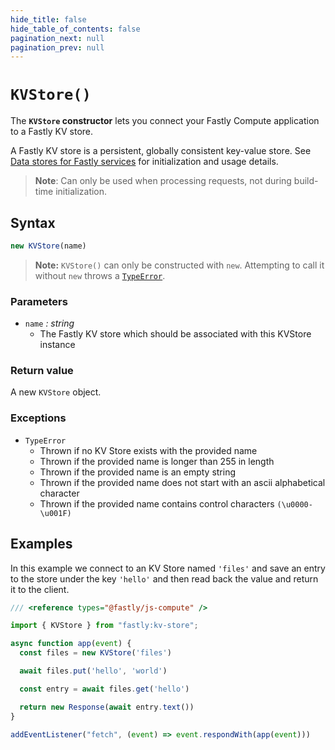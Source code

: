 ```yaml
---
hide_title: false
hide_table_of_contents: false
pagination_next: null
pagination_prev: null
---
```

# `KVStore()`

The **`KVStore` constructor** lets you connect your Fastly Compute application to a Fastly KV store.

A Fastly KV store is a persistent, globally consistent key-value store. See [Data stores for Fastly services](https://developer.fastly.com/learning/concepts/edge-state/data-stores#kv-stores) for initialization and usage details.

>**Note**: Can only be used when processing requests, not during build-time initialization.

## Syntax

```js
new KVStore(name)
```

> **Note:** `KVStore()` can only be constructed with `new`. Attempting to call it without `new` throws a [`TypeError`](../../globals/TypeError/TypeError.mdx).

### Parameters

- `name` _: string_
  - The Fastly KV store which should be associated with this KVStore instance
  
### Return value

A new `KVStore` object.

### Exceptions

- `TypeError`
  - Thrown if no KV Store exists with the provided name
  - Thrown if the provided name is longer than 255 in length
  - Thrown if the provided name is an empty string
  - Thrown if the provided name does not start with an ascii alphabetical character 
  - Thrown if the provided name contains control characters `(\u0000-\u001F)`

## Examples

In this example we connect to an KV Store named `'files'` and save an entry to the store under the key `'hello'` and then read back the value and return it to the client.

```js
/// <reference types="@fastly/js-compute" />

import { KVStore } from "fastly:kv-store";

async function app(event) {
  const files = new KVStore('files')

  await files.put('hello', 'world')

  const entry = await files.get('hello')

  return new Response(await entry.text())
}

addEventListener("fetch", (event) => event.respondWith(app(event)))

```
